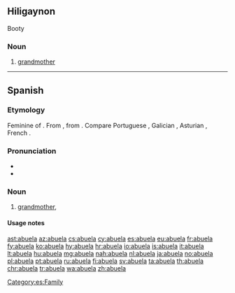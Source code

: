 ==Hiligaynon==

Booty

===Noun===
{{hil-noun|abuéla}}

#[[grandmother]]
----
==Spanish==

===Etymology===
Feminine of {{m|es|abuelo}}. From {{etyl|VL.|es}} {{m|es|*aviōla}}, from {{etyl|la|es}} {{m|la|avia}}. Compare Portuguese {{m|pt|avó}}, Galician {{m|gl|avoa}}, Asturian {{m|ast|güela}}, French {{m|fr|aïeule}}.

===Pronunciation===
* {{IPA|/a.ˈbue.la/|lang=es}}
* {{rhymes|uela|lang=es}}

===Noun===
{{es-noun|f|m=abuelo}}

# [[grandmother]], {{feminine of|abuelo|lang=es}}

====Usage notes====
{{es-note-noun-mf|abuelo}}

[[Category:es:Family]]

[[ast:abuela]]
[[az:abuela]]
[[cs:abuela]]
[[cy:abuela]]
[[es:abuela]]
[[eu:abuela]]
[[fr:abuela]]
[[fy:abuela]]
[[ko:abuela]]
[[hy:abuela]]
[[hr:abuela]]
[[io:abuela]]
[[is:abuela]]
[[it:abuela]]
[[lt:abuela]]
[[hu:abuela]]
[[mg:abuela]]
[[nah:abuela]]
[[nl:abuela]]
[[ja:abuela]]
[[no:abuela]]
[[pl:abuela]]
[[pt:abuela]]
[[ru:abuela]]
[[fi:abuela]]
[[sv:abuela]]
[[ta:abuela]]
[[th:abuela]]
[[chr:abuela]]
[[tr:abuela]]
[[wa:abuela]]
[[zh:abuela]]